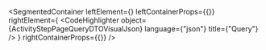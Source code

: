 
<SegmentedContainer
  leftElement={<ActivityStepPageQueryDTODesc />}
  leftContainerProps={{}}
  rightElement={
    <CodeHighlighter
      object={ActivityStepPageQueryDTOVisualJson}
      language={"json"}
      title={"Query"}
    />
  }
  rightContainerProps={{}}
/>
